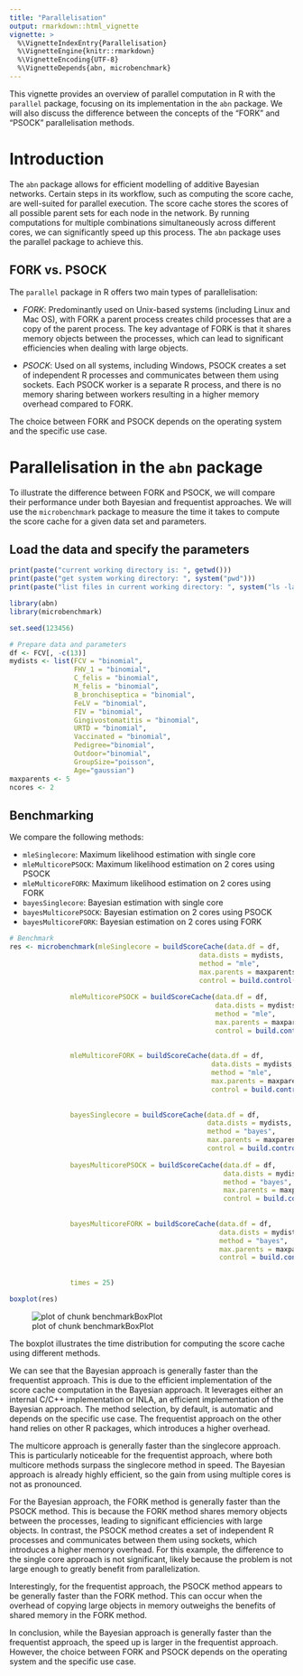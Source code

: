 ```yaml
---
title: "Parallelisation"
output: rmarkdown::html_vignette
vignette: >
  %\VignetteIndexEntry{Parallelisation}
  %\VignetteEngine{knitr::rmarkdown}
  %\VignetteEncoding{UTF-8}
  %\VignetteDepends{abn, microbenchmark}
---
```




This vignette provides an overview of parallel computation in R with the `parallel` package, focusing on its implementation in the `abn` package.
We will also discuss the difference between the concepts of the "FORK" and "PSOCK" parallelisation methods.

# Introduction

The `abn` package allows for efficient modelling of additive Bayesian networks.
Certain steps in its workflow, such as computing the score cache, are well-suited for parallel execution.
The score cache stores the scores of all possible parent sets for each node in the network.
By running computations for multiple combinations simultaneously across different cores, we can significantly speed up this process.
The `abn` package uses the parallel package to achieve this.

## FORK vs. PSOCK

The `parallel` package in R offers two main types of parallelisation:

- *FORK*: Predominantly used on Unix-based systems (including Linux and Mac OS), with FORK a parent process creates child processes that are a copy of the parent process.
The key advantage of FORK is that it shares memory objects between the processes, which can lead to significant efficiencies when dealing with large objects.

- *PSOCK*: Used on all systems, including Windows, PSOCK creates a set of independent R processes and communicates between them using sockets.
Each PSOCK worker is a separate R process, and there is no memory sharing between workers resulting in a higher memory overhead compared to FORK.

The choice between FORK and PSOCK depends on the operating system and the specific use case.

# Parallelisation in the `abn` package

To illustrate the difference between FORK and PSOCK, we will compare their performance under both Bayesian and frequentist approaches.
We will use the `microbenchmark` package to measure the time it takes to compute the score cache for a given data set and parameters.

## Load the data and specify the parameters

```r
print(paste("current working directory is: ", getwd()))
print(paste("get system working directory: ", system("pwd")))
print(paste("list files in current working directory: ", system("ls -la ")))
```

```r
library(abn)
library(microbenchmark)

set.seed(123456)
```


```r
# Prepare data and parameters
df <- FCV[, -c(13)]
mydists <- list(FCV = "binomial",
                FHV_1 = "binomial",
                C_felis = "binomial",
                M_felis = "binomial",
                B_bronchiseptica = "binomial",
                FeLV = "binomial",
                FIV = "binomial",
                Gingivostomatitis = "binomial",
                URTD = "binomial",
                Vaccinated = "binomial",
                Pedigree="binomial",
                Outdoor="binomial",
                GroupSize="poisson",
                Age="gaussian")
maxparents <- 5
ncores <- 2
```

## Benchmarking

We compare the following methods:

- `mleSinglecore`: Maximum likelihood estimation with single core
- `mleMulticorePSOCK`: Maximum likelihood estimation on 2 cores using PSOCK
- `mleMulticoreFORK`: Maximum likelihood estimation on 2 cores using FORK
- `bayesSinglecore`: Bayesian estimation with single core
- `bayesMulticorePSOCK`: Bayesian estimation on 2 cores using PSOCK
- `bayesMulticoreFORK`: Bayesian estimation on 2 cores using FORK


```r
# Benchmark
res <- microbenchmark(mleSinglecore = buildScoreCache(data.df = df,
                                               data.dists = mydists,
                                               method = "mle",
                                               max.parents = maxparents,
                                               control = build.control(method = "mle",
                                                                       ncores = 1)),
               mleMulticorePSOCK = buildScoreCache(data.df = df,
                                                   data.dists = mydists,
                                                   method = "mle",
                                                   max.parents = maxparents,
                                                   control = build.control(method = "mle",
                                                                           ncores = ncores,
                                                                           cluster.type = "PSOCK")),
               mleMulticoreFORK = buildScoreCache(data.df = df,
                                                  data.dists = mydists,
                                                  method = "mle",
                                                  max.parents = maxparents,
                                                  control = build.control(method = "mle",
                                                                          ncores = ncores,
                                                                          cluster.type = "FORK")),
               bayesSinglecore = buildScoreCache(data.df = df,
                                                 data.dists = mydists,
                                                 method = "bayes",
                                                 max.parents = maxparents,
                                                 control = build.control(method = "bayes",
                                                                         ncores = 1)),
               bayesMulticorePSOCK = buildScoreCache(data.df = df,
                                                     data.dists = mydists,
                                                     method = "bayes",
                                                     max.parents = maxparents,
                                                     control = build.control(method = "bayes",
                                                                             ncores = ncores,
                                                                             cluster.type = "PSOCK")),
               bayesMulticoreFORK = buildScoreCache(data.df = df,
                                                    data.dists = mydists,
                                                    method = "bayes",
                                                    max.parents = maxparents,
                                                    control = build.control(method = "bayes",
                                                                            ncores = ncores,
                                                                            cluster.type = "FORK")),
               times = 25)
```


```r
boxplot(res)
```

![plot of chunk benchmarkBoxPlot](benchmarkBoxPlot-1.png)

The boxplot illustrates the time distribution for computing the score cache using different methods.

We can see that the Bayesian approach is generally faster than the frequentist approach.
This is due to the efficient implementation of the score cache computation in the Bayesian approach.
It leverages either an internal C/C++ implementation or INLA, an efficient implementation of the Bayesian approach. The method selection, by default, is automatic and depends on the specific use case.
The frequentist approach on the other hand relies on other R packages, which introduces a higher overhead.

The multicore approach is generally faster than the singlecore approach.
This is particularly noticeable for the frequentist approach, where both multicore methods surpass the singlecore method in speed.
The Bayesian approach is already highly efficient, so the gain from using multiple cores is not as pronounced.

For the Bayesian approach, the FORK method is generally faster than the PSOCK method.
This is because the FORK method shares memory objects between the processes, leading to significant efficiencies with large objects.
In contrast, the PSOCK method creates a set of independent R processes and communicates between them using sockets, which introduces a higher memory overhead.
For this example, the difference to the single core approach is not significant, likely because the problem is not large enough to greatly benefit from parallelization.

Interestingly, for the frequentist approach, the PSOCK method appears to be generally faster than the FORK method.
This can occur when the overhead of copying large objects in memory outweighs the benefits of shared memory in the FORK method.

In conclusion, while the Bayesian approach is generally faster than the frequentist approach, the speed up is larger in the frequentist approach.
However, the choice between FORK and PSOCK depends on the operating system and the specific use case.
